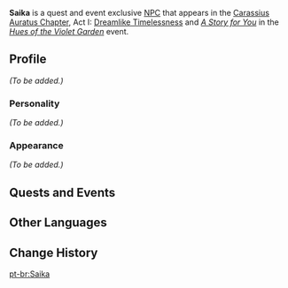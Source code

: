 {{Meta
<!-- Remove this template after adding the missing info -->
|missing_NPC_profile  = yes
}}
{{Character Infobox
|type             = Quest NPC
|type2            = Event-Exclusive NPCs
|image            = NPC Saika.png
|region           = Inazuma
}}
'''Saika''' is a quest and event exclusive [[NPC]] that appears in the [[Carassius Auratus Chapter]], Act I: [[Dreamlike Timelessness]] and ''[[A Story for You]]'' in the ''[[Hues of the Violet Garden]]'' event.

==Profile==
''(To be added.)''

===Personality===
''(To be added.)''

===Appearance===
''(To be added.)''

==Quests and Events==
{{Quests and Events}}

==Other Languages==
{{Other Languages
|default_hidden = 1
|en      = Saika
|zhs     = 彩香
|zhs_rm  = Cǎixiāng
|zht     = 彩香
|zht_rm  = Cǎixiāng
|ja      = 彩香
|ja_rm   = Saika
|ko      = 사이카
|ko_rm   = Saika
|es      = Saika
|fr      = Saika
|ru      = Сайка
|th      = Saika
|vi      = Saika
|de      = Saika
|id      = Saika
|pt      = Saika
}}

==Change History==
{{Change History|2.0}}
<!--
==References==
{{Reflist}}-->

[[pt-br:Saika]]
